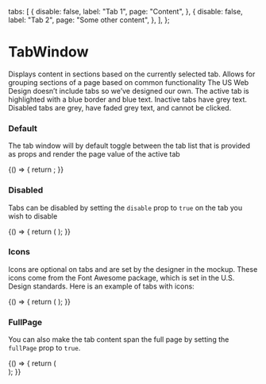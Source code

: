 
  tabs: [
    {
      disable: false,
      label: "Tab 1",
      page: "Content",
    },
    {
      disable: false,
      label: "Tab 2",
      page: "Some other content",
    },
  ],
};

<Meta title="Commons/Components/TabWindow" component={TabWindow} />

# TabWindow

Displays content in sections based on the currently selected tab. Allows for grouping sections of a page based on common functionality
The US Web Design doesn’t include tabs so we’ve designed our own.
The active tab is highlighted with a blue border and blue text.
Inactive tabs have grey text. Disabled tabs are grey, have faded grey text,
and cannot be clicked.

### Default

The tab window will by default toggle between the tab list that is provided as props and render the page value of the active tab

<Preview>
  <Story name="Default">
    {() => {
      return <TabWindow tabs={defaultProps.tabs} />;
    }}
  </Story>
</Preview>

### Disabled

Tabs can be disabled by setting the `disable` prop to `true` on the tab you wish to disable

<Preview>
  <Story name="Disabled">
    {() => {
      return (
        <TabWindow
          tabs={[
            {
              disable: false,
              label: "Enabled Tab",
              page: "Accessible content",
            },
            {
              disable: true,
              label: "Disabled Tab",
              page: "Inaccessible content",
            },
          ]}
        />
      );
    }}
  </Story>
</Preview>

### Icons

Icons are optional on tabs and are set by the designer in the mockup.
These icons come from the Font Awesome package, which is set in the
U.S. Design standards. Here is an example of tabs with icons:

<Preview>
  <Story name="With Icons">
    {() => {
      return (
        <TabWindow
          tabs={[
            {
              icon: checkSymbolHtml(),
              disable: false,
              label: "Check Tab",
              page: "Content with icon",
            },
            {
              icon: crossSymbolHtml(),
              disable: false,
              label: "Cross Tab",
              page: "More content with icon",
            },
          ]}
        />
      );
    }}
  </Story>
</Preview>

### FullPage

You can also make the tab content span the full page by setting the `fullPage` prop to `true`.

<Preview>
  <Story name="FullPage">
    {() => {
      return (
        <div
          style={{
            maxWidth: "800px",
          }}
        >
          <TabWindow
            fullPage
            tabs={[
              {
                disable: false,
                label: "Full Page Tab 1",
                page:
                  "Lorem ipsum dolor sit amet, consectetur adipiscing elit, sed do eiusmod tempor incididunt ut labore et dolore magna aliqua. Ut enim ad minim veniam, quis nostrud exercitation ullamco laboris nisi ut aliquip ex ea commodo consequat. Duis aute irure dolor in reprehenderit in voluptate velit esse cillum dolore eu fugiat nulla pariatur. Excepteur sint occaecat cupidatat non proident, sunt in culpa qui officia deserunt mollit anim id est laborum.",
              },
              {
                disable: false,
                label: "Full Page Tab 2",
                page: "More spanned content",
              },
            ]}
          />
        </div>
      );
    }}
  </Story>
</Preview>

<Props of={TabWindow} />
